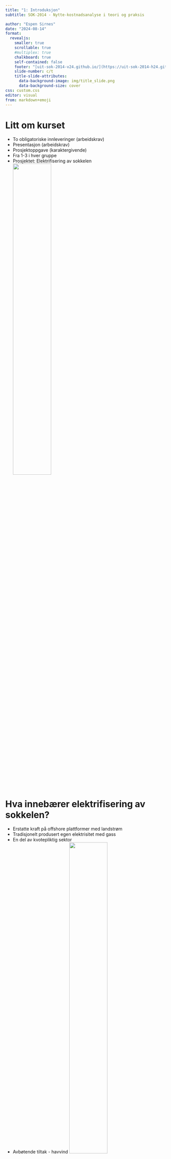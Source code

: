 ```yaml
---
title: "1: Introduksjon"
subtitle: SOK-2014 - Nytte-kostnadsanalyse i teori og praksis

author: "Espen Sirnes"
date: "2024-08-14"
format: 
  revealjs: 
    smaller: true
    scrollable: true
    #multiplex: true
    chalkboard: true
    self-contained: false
    footer: "[uit-sok-2014-v24.github.io/](https://uit-sok-2014-h24.github.io/)"
    slide-number: c/t
    title-slide-attributes:
      data-background-image: img/title_slide.png
      data-background-size: cover
css: custom.css
editor: visual
from: markdown+emoji
---
```



# Litt om kurset


* To obligatoriske innleveringer (arbeidskrav) 
* Presentasjon (arbeidskrav) 
* Prosjektoppgave (karaktergivende) 
* Fra 1-3 i hver gruppe 
* Prosjektet: Elektrifisering av sokkelen
  ![](img/elektrifisering.webp){ width=50% .float-right }


# Hva innebærer elektrifisering av sokkelen?

* Erstatte kraft på offshore plattformer med landstrøm
* Tradisjonelt produsert egen elektrisitet med gass
* En del av kvotepliktig sektor
* Avbøtende tiltak - havvind
![](img/elektrifisering.webp){ width=50% .float-right }

# Hva innebærer elektrifisering av sokkelen?
Nytte: 

  * Lavere utslipp/reduserte CO2-kostnader
  * Lavere driftskostnader(?)
  
Kostnad:

  * Investeringer
  * Begrenset mengde strøm
  * Avbøtende tiltak - havvind

![](img/elektrifisering.webp){ width=50% .float-right }



# Hva må utredes?
* Investering i anlegg for å føre strøm til plattformene
* Kostnaden for strømmen som brukes
* Kostnaden ved alternativt å fortsette å kjøpe CO2-kvoter
* Muligheten for å selge gassen som ikke brukes, videre
  * I hvilken grad brennes gassen uansett opp? ("fakling")
  * I hvilekn grad finnes det rør (forskjell for olje- og gassplattformer?)
* Effekt på prisnivået for strøm bør nevnes, men er det en samfunnsøkonomisk kostnad?
* Kostnad for avbøtende tiltak - Havvind



# Innleveringene
* Obligatorisk innlevering 1 (Fase 1-3 ihht veilederen)
* Obligatorisk innlevering 2 (Fase 3-5)
* Endelig innlevering (Fase 1-8)



# Obligatorisk innlevering 1 (Fase 1-3 ihht veilederen):

* Gjør en vurdering av tiltaket ihht. DFØs veileder og identifiser hvilken informasjon som trengs og hvilke forutsetninger som må gjøres
* Innhent informasjon
* Sett opp en disposisjon/arbeidsplan (bruk veilederen)

# Obligatorisk innlevering 2 (Fase 3-5):
* Bruke det du har lært til å sette opp en nytte-kostnadsberegning
* Beregne nåverdi av prosjektet

# Endelig innlevering (Fase 1-8):
* Forbedre det som er gjort i tidligere innleveringer
* Lever en endelig utredning av tiltaket.
* Utredningen bør ha samme form som eksemplene i pensum.
* Målet er en rapport som kunne vært presentert for Stortinget og Olje- og energidepartementet som grunnlag for en beslutning om elektrifisering.



# Nytte-kostnadsanalyse

* Utredning av offentlige prosjekter
* Skal hjelpe å prioritere prosjekter. 
* Faglig og objektiv 
* [DFØ har laget veileder](https://dfo.no/fagomrader/utredning-og-analyse-av-statlige-tiltak/samfunnsokonomiske-analyser/veileder-i-samfunnsokonomiske-analyser)
![](img/cost-benefit.webp){ width=50% .float-right }




# Grunner til å gjennomføre samfunnsøkonomiske analyser 

* Mest mulig velferd ut av samfunnets knappe ressurser ved å sørge for effektiv ressursbruk 
* En systematisk gjennomgang av alle virkninger for berørte grupper i samfunnet 
* Et godt beslutningsgrunnlag for å rangere og prioritere mellom alternative tiltak 
* Sile ut ulønnsomme tiltak på et tidlig tidspunkt 
* Et godt grunnlag for å realisere gevinster når tiltaket er iverksatt 
* Et godt grunnlag for resultatmåling og evaluering av tiltaket i etterkant 
* Gjøre grunnlaget for beslutninger om offentlige tiltak mer synlig for offentligheten

# Hva brukes en samfunnsøkonomisk analyse til?

* Alle typer offentlige tiltak: reguleringer, investeringer, tjenesteproduksjon, reformer osv.
* Tiltak utført av private aktører på oppdrag for staten
* Innenfor alle sektorer i samfunnet
* Prioriteringer innenfor en virksomhets ansvarsområder, innad i en sektor eller på tvers av ulike sektorer


# En samfunnsøkonomisk analyse skal

* Ta hensyn til økonomisk kvantifiserbare effekter (prissatte virkninger)
* Ta hensyn til ikke-kvantifiserbare effekter (ikke-prissatte virkninger)
* I så stor grad som mulig/hensiktsmessig ta med all relevant nytte og alle relevante kostnader
* Unngå dobbelttellinger/glemme alternativ anvendelse
* Ikke ta politiske hensyn
* Inneholde en usikkerhetsanalyse
* Beskrive fordelingsvirkninger
* Gi en samlet vurdering



# Eksempel: Ny kvaløyaforbindelse

Fra rapporten:

![Ny kvaløyaforbindelse](/img/kvaloya.png)


# Prissatte konsekvenser:

Fra rapporten:



![Tabell prissatte konsekvenser](/img/kvaloya_tabell.png)


# Ikke prissatte konsekvenser:

* Landskapsbilde
* Nærmiljø og friluftsliv
* Naturmangfold
* Kulturmiljø
* Naturressurser




# Oppsummering ikke-prissatte konsekvenser:

![Tabell ikke prissatte konsekvenser](/img/kvaloya_ikke_prissatte.png)

Er all relevant nytte og alle relevante kostnader tatt med?


# Usikkerhetsanalyse

* Kvaløyaforbindelseutredningen har ingen usikkerhetsanalyse
* Fra utredningen for Nord-Norgebanen:

![Nordnorgebanen](/img/nnb_usikkerhet.png)

P50, P15 og P85 er kostnadsanslag hvor sannsynligheten for at kostnadene blir lavere enn tallet er henholdsvis 50%, 15% og 85%. 


# Fordelingsvirkninger

* Fordeling i kun én av rapportene i pensum
* Kan tyde på at ikke alltid anses relevant/viktig
* Fra veilederen:
  * Formålet er å beskrive virkningene mellom ulike grupper
  * Tas med som en tilleggsanalyse



# Arbeidsfasene

* Beskriv problemet og formuler mål
* Identifiser og beskriv relevante tiltak
* Identifiser og beskrive virkningene
* Tallfest, vedsett og vurder virkninger
* Vurder samfunnsøkonomisk lønnsomhet
* Gjennomfør usikkerhetsanalyse
* Beskrive fordelingsvirkninger
* Gi en samlet vurdering og anbefal tiltak



# Fasene - Problembeskrivelse

* Problem: Dagens situasjon/utvikling er annen enn ønsket. 
* Mange problemer -  ikke alle bør løses
* Samfunnsproblem: Problemene samfunnet kan eller bør løse

1. Beskriv det observerte problemet.
2. Beskriv årsakene til problemet.
3. Beskriv og tallfest de samfunnsmessige konsekvensene av problemet.


# Fasene - Hva er et tiltak?

* pedagogiske virkemidler, for eksempel veiledning og informasjon
* økonomiske virkemidler, for eksempel avgifter eller tilskudd
* regulering, for eksempel påbud eller forbud
* organisatoriske virkemidler, for eksempel sentralisering eller desentralisering
* offentlige tilbud av produkter og tjenester, for eksempel infrastruktur og helsetjenester
* offentlige anskaffelser, for eksempel IKT-tjenester og kontorutstyr


# Fasene - Stegvis prosess for komme frem til de relevante tiltakene

* Definer mulighetsrommet.
* Utforsk mulighetsrommet.
* Grovsil tiltakene.
* Beskriv tiltakene og vurder utformingen.


